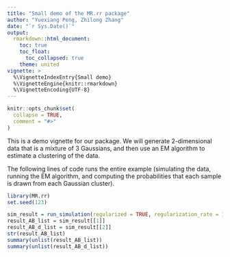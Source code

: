 ```yaml
---
title: "Small demo of the MR.rr package"
author: "Yuexiang Peng, Zhilong Zhang"
date: "`r Sys.Date()`"
output: 
  rmarkdown::html_document:
    toc: true
    toc_float:
      toc_collapsed: true
    theme: united
vignette: >
  %\VignetteIndexEntry{Small demo}
  %\VignetteEngine{knitr::rmarkdown}
  %\VignetteEncoding{UTF-8}
---
```


```r
knitr::opts_chunk$set(
  collapse = TRUE,
  comment = "#>"
)
```

This is a demo vignette for our package. We will generate 2-dimensional data that is a mixture of 3 Gaussians, and then use an EM algorithm to estimate a clustering of the data. 

The following lines of code runs the entire example (simulating the data, running the EM algorithm, and computing the probabilities that each sample is drawn from each Gaussian cluster).

```r
library(MR.rr)
set.seed(123)

sim_result = run_simulation(regularized = TRUE, regularization_rate = 1e-13)
result_AB_list = sim_result[[1]]
result_AB_d_list = sim_result[[2]]
str(result_AB_list)
summary(unlist(result_AB_list))
summary(unlist(result_AB_d_list))

```





